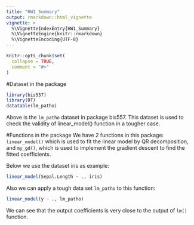```yaml
---
title: "HW1_Summary"
output: rmarkdown::html_vignette
vignette: >
  %\VignetteIndexEntry{HW1_Summary}
  %\VignetteEngine{knitr::rmarkdown}
  %\VignetteEncoding{UTF-8}
---
```


```r
knitr::opts_chunk$set(
  collapse = TRUE,
  comment = "#>"
)
```

#Dataset in the package
```r
library(bis557)
library(DT)
datatable(lm_patho)
```
Above is the `lm_patho` dataset in package bis557. This dataset is used to check the validity of linear_model() function in a tougher case.

#Functions in the package
We have 2 functions in this package: `linear_model()` which is used to fit the linear model by QR decomposition, and `my_gd()`, which is used to implement the gradient descent to find the fitted coefficients.

Below we use the dataset iris as example:
```r
linear_model(Sepal.Length ~ ., iris)
```
Also we can apply a tough data set `lm_patho` to this function:
```r
linear_model(y ~ ., lm_patho)
```
 We can see that the output coefficients is very close to the output of `lm()` function.

